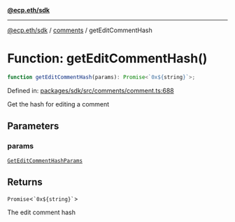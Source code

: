 [**@ecp.eth/sdk**](../../index.mdx)

***

[@ecp.eth/sdk](/sdk-reference/index.mdx) / [comments](/sdk-reference/comments/index.mdx) / getEditCommentHash

# Function: getEditCommentHash()

```ts
function getEditCommentHash(params): Promise<`0x${string}`>;
```

Defined in: [packages/sdk/src/comments/comment.ts:688](https://github.com/ecp-eth/comments-monorepo/blob/main/packages/sdk/src/comments/comment.ts#L688)

Get the hash for editing a comment

## Parameters

### params

[`GetEditCommentHashParams`](/sdk-reference/comments/type-aliases/GetEditCommentHashParams.mdx)

## Returns

`Promise`\<`` `0x${string}` ``\>

The edit comment hash
